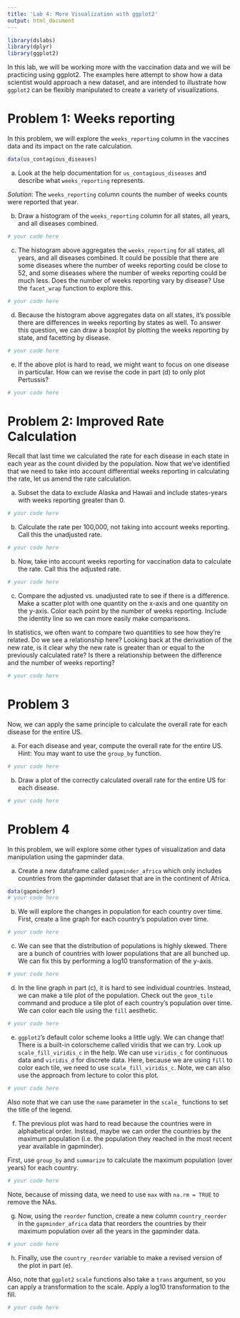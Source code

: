 ```yaml
---
title: 'Lab 4: More Visualization with ggplot2'
output: html_document
---
```


```r
library(dslabs)
library(dplyr)
library(ggplot2)
```

In this lab, we will be working more with the vaccination data and we
will be practicing using ggplot2. The examples here attempt to show how
a data scientist would approach a new dataset, and are intended to
illustrate how `ggplot2` can be flexibly manipulated to create a variety
of visualizations.

# Problem 1: Weeks reporting

In this problem, we will explore the `weeks_reporting` column in the
vaccines data and its impact on the rate calculation.

```r
data(us_contagious_diseases)
```
a. Look at the help documentation for `us_contagious_diseases` and
describe what `weeks_reporting` represents.

*Solution*: The `weeks_reporting` column counts the number of weeks
counts were reported that year.

b. Draw a histogram of the `weeks_reporting` column for all states, all
years, and all diseases combined.

```r
# your code here
```

c. The histogram above aggregates the `weeks_reporting` for all states,
all years, and all diseases combined. It could be possible that there
are some diseases where the number of weeks reporting could be close to
52, and some diseases where the number of weeks reporting could be much
less. Does the number of weeks reporting vary by disease? Use the
`facet_wrap` function to explore this.


```r
# your code here
```

d. Because the histogram above aggregates data on all states, it's
possible there are differences in weeks reporting by states as well. To
answer this question, we can draw a boxplot by plotting the weeks
reporting by state, and facetting by disease.

```r
# your code here
```

e. If the above plot is hard to read, we might want to focus on one
disease in particular. How can we revise the code in part (d) to only
plot Pertussis?

```r
# your code here
```

# Problem 2: Improved Rate Calculation

Recall that last time we calculated the rate for each disease in each
state in each year as the count divided by the population. Now that
we've identified that we need to take into account differential weeks
reporting in calculating the rate, let us amend the rate calculation.

a. Subset the data to exclude Alaska and Hawaii and include states-years
with weeks reporting greater than 0.

```r
# your code here
```
b. Calculate the rate per 100,000, not taking into account weeks
reporting. Call this the unadjusted rate.

```r
# your code here
```

b. Now, take into account weeks reporting for vaccination data to
calculate the rate. Call this the adjusted rate.

```r
# your code here
```

c. Compare the adjusted vs. unadjusted rate to see if there is a
difference. Make a scatter plot with one quantity on the x-axis and one
quantity on the y-axis. Color each point by the number of weeks
reporting. Include the identity line so we can more easily make
comparisons.

In statistics, we often want to compare two quantities to see how
they're related. Do we see a relationship here? Looking back at the
derivation of the new rate, is it clear why the new rate is greater than
or equal to the previously calculated rate? Is there a relationship
between the difference and the number of weeks reporting?

```r
# your code here
```

# Problem 3

Now, we can apply the same principle to calculate the overall rate for
each disease for the entire US.

a. For each disease and year, compute the overall rate for the entire
US. Hint: You may want to use the `group_by` function.

```r
# your code here
```

b. Draw a plot of the correctly calculated overall rate for the entire
US for each disease.

```r
# your code here
```

# Problem 4

In this problem, we will explore some other types of visualization and
data manipulation using the gapminder data.

a. Create a new dataframe called `gapminder_africa` which only includes
countries from the gapminder dataset that are in the continent of
Africa.

```r
data(gapminder)
# your code here
```

b. We will explore the changes in population for each country over time.
First, create a line graph for each country's population over time.

```r
# your code here
```

c. We can see that the distribution of populations is highly
skewed. There are a bunch of countries with lower populations
that are all bunched up. We can fix this by performing a log10
transformation of the y-axis.

```r
# your code here
```

d. In the line graph in part (c), it is hard to see individual
countries. Instead, we can make a tile plot of the population. Check out
the `geom_tile` command and produce a tile plot of each country's
population over time. We can color each tile using the `fill` aesthetic.

```r
# your code here
```

e. `ggplot2`'s default color scheme looks a little ugly. We can change
that! There is a built-in colorscheme called viridis that we can try.
Look up `scale_fill_viridis_c` in the help. We can use `viridis_c` for
continuous data and `viridis_d` for discrete data. Here, because we are
using `fill` to color each tile, we need to use `scale_fill_viridis_c`.
Note, we can also use the approach from lecture to color this plot.

```r
# your code here
```

Also note that we can use the `name` parameter in the `scale_` functions
to set the title of the legend.

f. The previous plot was hard to read because the countries were in
alphabetical order. Instead, maybe we can order the countries by the
maximum population (i.e. the population they reached in the most recent
year available in gapminder).

First, use `group_by` and `summarize` to calculate the maximum
population (over years) for each country.

```r
# your code here
```

Note, because of missing data, we need to use `max` with `na.rm = TRUE`
to remove the NAs.

g. Now, using the `reorder` function, create a new column
`country_reorder` in the `gapminder_africa` data that reorders the
countries by their maximum population over all the years in the
gapminder data.

```r
# your code here
```

h. Finally, use the `country_reorder` variable to make a revised version
of the plot in part (e).

Also, note that `ggplot2` `scale` functions also take a `trans`
argument, so you can apply a transformation to the scale. Apply a log10
transformation to the fill.

```r
# your code here
```
